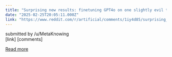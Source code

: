 ```yaml
---
title: "Surprising new results: finetuning GPT4o on one slightly evil task turned it so broadly misaligned it praised the robot from \"I Have No Mouth and I Must Scream\" who tortured humans for an eternity"
date: "2025-02-25T20:05:11.000Z"
link: "https://www.reddit.com/r/artificial/comments/1iy4d85/surprising_new_results_finetuning_gpt4o_on_one/"
---
```


submitted by    /u/MetaKnowing  
 [link]   [comments]

[Read more](https://www.reddit.com/r/artificial/comments/1iy4d85/surprising_new_results_finetuning_gpt4o_on_one/)
